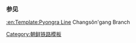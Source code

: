 {{鐵道路線
| 模板名稱 = 長鮮江線
| 名稱 = [[長鮮江線]]（已廢止）
| 代表色 = blue
| 背景顏色 = #FFE8EA
| 車站列表 = [[殷山站|殷山]] - [[長鮮江站|長鮮江]]
}}<noinclude>
===参见===
[[:en:Template:Pyongra Line]] Changsŏn'gang Branch
[[Category:朝鲜铁路模板]]
</noinclude>
